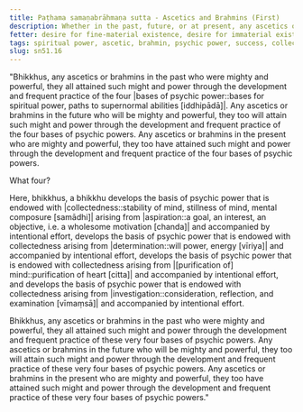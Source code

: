 ```yaml
---
title: Paṭhama samaṇabrāhmaṇa sutta - Ascetics and Brahmins (First)
description: Whether in the past, future, or at present, any ascetics or brahmins who are mighty and powerful have attained such might and power through the development and frequent practice of the four bases of psychic powers.
fetter: desire for fine-material existence, desire for immaterial existence, conceit, restlessness, ignorance
tags: spiritual power, ascetic, brahmin, psychic power, success, collectedness, aspiration, persistence, energy, mind, investigation, reflection, close examination, sn, sn45-56, sn51
slug: sn51.16
---
```


"Bhikkhus, any ascetics or brahmins in the past who were mighty and powerful, they all attained such might and power through the development and frequent practice of the four |bases of psychic power::bases for spiritual power, paths to supernormal abilities [iddhipādā]|. Any ascetics or brahmins in the future who will be mighty and powerful, they too will attain such might and power through the development and frequent practice of the four bases of psychic powers. Any ascetics or brahmins in the present who are mighty and powerful, they too have attained such might and power through the development and frequent practice of the four bases of psychic powers.

What four?

Here, bhikkhus, a bhikkhu develops the basis of psychic power that is endowed with |collectedness::stability of mind, stillness of mind, mental composure [samādhi]| arising from |aspiration::a goal, an interest, an objective, i.e. a wholesome motivation [chanda]| and accompanied by intentional effort, develops the basis of psychic power that is endowed with collectedness arising from |determination::will power, energy [vīriya]| and accompanied by intentional effort, develops the basis of psychic power that is endowed with collectedness arising from |[purification of] mind::purification of heart [citta]| and accompanied by intentional effort, and develops the basis of psychic power that is endowed with collectedness arising from |investigation::consideration, reflection, and examination [vīmaṃsā]| and accompanied by intentional effort.

Bhikkhus, any ascetics or brahmins in the past who were mighty and powerful, they all attained such might and power through the development and frequent practice of these very four bases of psychic powers. Any ascetics or brahmins in the future who will be mighty and powerful, they too will attain such might and power through the development and frequent practice of these very four bases of psychic powers. Any ascetics or brahmins in the present who are mighty and powerful, they too have attained such might and power through the development and frequent practice of these very four bases of psychic powers."